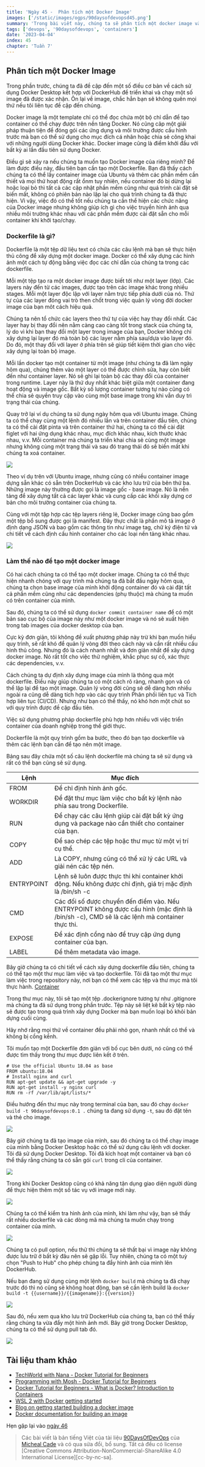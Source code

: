 ```yaml
---
title: 'Ngày 45 -  Phân tích một Docker Image'
images: ['/static/images/ogps/90daysofdevopsd45.png']
summary: 'Trong bài viết này, chúng ta sẽ phân tích một docker image và các câu lệnh hữu dụng giúp chúng ta có thể tạo một Docker image cho riêng mình'
tags: ['devops', '90daysofdevops', 'containers']
date: '2023-04-04'
index: 45
chapter: 'Tuần 7'
---
```


<TOCInline toc={props.toc} asDisclosure />

## Phân tích một Docker Image

Trong phần trước, chúng ta đã đề cập đến một số điều cơ bản về cách sử dụng Docker Desktop kết hợp với DockerHub để triển khai và chạy một số image đã được xác nhận. Ôn lại về image, chắc hẳn bạn sẽ không quên mọi thứ nếu tôi liên tục đề cập đến chúng.

Docker image là một template chỉ có thể đọc chứa một bộ chỉ dẫn để tạo container có thể chạy được trên nền tảng Docker. Nó cũng câp một giải pháp thuận tiện để đóng gói các ứng dụng và môi trường được cấu hình trước mà bạn có thể sử dụng cho mục đích cá nhân hoặc chia sẻ công khai với những người dùng Docker khác. Docker image cũng là điểm khởi đầu với bất kỳ ai lần đầu tiên sử dụng Docker.

Điều gì sẽ xảy ra nếu chúng ta muốn tạo Docker image của riêng mình? Để làm được điều này, đầu tiên bạn cần tạo một Dockerfile. Bạn đã thấy cách chúng ta có thể lấy container image của Ubuntu và thêm các phần mềm cần thiết và mọi thứ hoạt động rất ổnm tuy nhiên, nếu container đó bị dừng lại hoặc loại bỏ thì tất cả các cập nhật phần mềm cũng như quá trình cài đặt sẽ biến mất, không có phiên bản nào lặp lại cho quá trình chúng ta đã thực hiện. Vì vậy, việc đó có thể tốt nếu chúng ta cần thể hiện các chức năng của Docker image nhưng không giúp ích gì cho việc truyền hình ảnh qua nhiều môi trường khác nhau với các phần mềm được cài đặt sẵn cho mỗi container khi khởi tạo/chạy.

### Dockerfile là gì?

Dockerfile là một tệp dữ liệu text có chứa các câu lệnh mà bạn sẽ thực hiện thủ công để xây dựng một docker image. Docker có thể xây dựng các hình ảnh một cách tự động bằng việc đọc các chỉ dẫn của chúng ta trong các dockerfile.

Mỗi một tệp tạo ra một docker image được biết tới như một layer (lớp). Các layers này đến từ các images, được tạo trên các image khác trong nhiều stages. Mỗi một layer độc lập với layer nằm trực tiếp phía dưới của nó. Thứ tự của các layer đóng vai trò then chốt trong việc quản lý vòng đời docker image của bạn môt cách hiệu quả.

Chúng ta nên tổ chức các layers theo thứ tự của việc hay thay đổi nhất. Các layer hay bị thay đổi nên nằm càng cao càng tốt trong stack của chúng ta, lý do vì khi bạn thay đổi một layer trong image của bạn, Docker không chỉ xây dựng lại layer đó mà toàn bộ các layer nằm phía sau/dựa vào layer đó. Do đó, một thay đổi với layer ở phía trên sẽ giúp tiết kiệm thời gian cho việc xây dựng lại toàn bộ image.

Mỗi lần docker tạo một container từ một image (như chúng ta đã làm ngày hôm qua), chúng thêm vào một layer có thể được chỉnh sửa, hay còn biết đến như container layer. Nó sẽ ghi lại toàn bộ các thay đổi của container trong runtime. Layer này là thứ duy nhất khác biệt giữa một container đang hoạt động và image gốc. Bất kỳ số lượng container tương tự nào cũng có thể chia sẻ quyền truy cập vào cùng một base image trong khi vẫn duy trì trạng thái của chúng.

Quay trở lại ví dụ chúng ta sử dụng ngày hôm qua với Ubuntu image. Chúng ta có thể chạy cùng một lệnh đó nhiều lần và trên container đầu tiên, chúng ta có thể cài đặt pinta và trên container thứ hai, chúng ta có thể cài đặt figlet với hai ứng dụng khác nhau, mục đích khác nhau, kích thước khác nhau, v.v. Mỗi container mà chúng ta triển khai chia sẻ cùng một image nhưng không cùng một trạng thái và sau đó trạng thái đó sẽ biến mất khi chúng ta xoá container.

![](/static/images/assets/Day45_Containers1.png)

Theo ví dụ trên với Ubuntu image, nhưng cũng có nhiều container image dựng sẵn khác có sẵn trên DockerHub và các kho lưu trữ của bên thứ ba. Những image này thường được gọi là image gốc - base image. Nó là nền tảng để xây dựng tất cả các layer khác và cung cấp các khối xây dựng cơ bản cho môi trường container của chúng ta.

Cùng với một tập hợp các tệp layers riêng lẻ, Docker image cũng bao gồm một tệp bổ sung được gọi là manifest. Đây thực chất là phần mô tả image ở định dạng JSON và bao gồm các thông tin như image tag, chữ ký điện tử và chi tiết về cách định cấu hình container cho các loại nền tảng khác nhau.

![](/static/images/assets/Day45_Containers2.png)

### Làm thế nào để tạo một docker image

Có hai cách chúng ta có thể tạo một docker image. Chúng ta có thể thực hiện nhanh chóng với quy trình mà chúng ta đã bắt đầu ngày hôm qua, chúng ta chọn base image của mình khởi động container đó và cài đặt tất cả phần mềm cũng như các dependencies (phụ thuộc) mà chúng ta muốn có trên container của mình.

Sau đó, chúng ta có thể sử dụng `docker commit container name` để có một bản sao cục bộ của image này như một docker image và nó sẽ xuất hiện trong tab images của docker desktop của bạn.

Cực kỳ đơn giản, tôi không đề xuất phương pháp này trừ khi bạn muốn hiểu quy trình, sẽ rất khó để quản lý vòng đời theo cách này và cần rất nhiều cấu hình thủ công. Nhưng đó là cách nhanh nhất và đơn giản nhất để xây dựng docker image. Nó rất tốt cho việc thử nghiệm, khắc phục sự cố, xác thực các dependencies, v.v.

Cách chúng ta dự định xây dựng image của mình là thông qua một dockerfile. Điều này giúp chúng ta có một cách rõ ràng, nhanh gọn và có thể lặp lại để tạo một image. Quản lý vòng đời cũng sẽ dễ dàng hơn nhiều ngoài ra cũng dễ dàng tích hợp vào các quy trình Phân phối liên tục và Tích hợp liên tục (CI/CD). Nhưng như bạn có thể thấy, nó khó hơn một chút so với quy trình được đề cập đầu tiên.

Việc sử dụng phương pháp dockerfile phù hợp hơn nhiều với việc triển container của doanh nghiệp trong thế giới thực.

Dockerfile là một quy trình gồm ba bước, theo đó bạn tạo dockerfile và thêm các lệnh bạn cần để tạo nên một image.

Bảng sau đây chứa một số câu lệnh dockerfile mà chúng ta sẽ sử dụng và rất có thể bạn cũng sẽ sử dụng.

| Lệnh       | Mục đích                                                                                                                                    |
| ---------- | ------------------------------------------------------------------------------------------------------------------------------------------- |
| FROM       | Để chỉ định hình ảnh gốc.                                                                                                                   |
| WORKDIR    | Để đặt thư mục làm việc cho bất kỳ lệnh nào phía sau trong Dockerfile.                                                                      |
| RUN        | Để chạy các câu lệnh giúp cài đặt bất kỳ ứng dụng và package nào cần thiết cho container của bạn.                                           |
| COPY       | Để sao chép các tệp hoặc thư mục từ một vị trí cụ thể.                                                                                      |
| ADD        | Là COPY, nhưng cũng có thể xử lý các URL và giải nén các tệp nén.                                                                           |
| ENTRYPOINT | Lệnh sẽ luôn được thực thi khi container khởi động. Nếu không được chỉ định, giá trị mặc định là /bin/sh -c                                 |
| CMD        | Các đối số được chuyển đến điểm vào. Nếu ENTRYPOINT không được cấu hình (mặc định là /bin/sh -c), CMD sẽ là các lệnh mà container thực thi. |
| EXPOSE     | Để xác định cổng nào để truy cập ứng dụng container của bạn.                                                                                |
| LABEL      | Để thêm metadata vào image.                                                                                                                 |

Bây giờ chúng ta có chi tiết về cách xây dựng dockerfile đầu tiên, chúng ta có thể tạo một thư mục làm việc và tạo dockerfile. Tôi đã tạo một thư mục làm việc trong repository này, nơi bạn có thể xem các tệp và thư mục mà tôi thực hành. [Container](https://github.com/vntechies/90DaysOfDevOps/tree/main/2022/Days/Containers/)

Trong thư mục này, tôi sẽ tạo một tệp .dockerignore tương tự như .gitignore mà chúng ta đã sử dụng trong phần trước. Tệp này sẽ liệt kê bất kỳ tệp nào sẽ được tạo trong quá trình xây dựng Docker mà bạn muốn loại bỏ khỏi bản dựng cuối cùng.

Hãy nhớ rằng mọi thứ về container đều phải nhỏ gọn, nhanh nhất có thể và không bị cồng kềnh.

Tôi muốn tạo một Dockerfile đơn giản với bố cục bên dưới, nó cũng có thể được tìm thấy trong thư mục được liên kết ở trên.

```
# Use the official Ubuntu 18.04 as base
FROM ubuntu:18.04
# Install nginx and curl
RUN apt-get update && apt-get upgrade -y
RUN apt-get install -y nginx curl
RUN rm -rf /var/lib/apt/lists/*
```

Điều hướng đến thư mục này trong terminal của bạn, sau đó chạy `docker build -t 90daysofdevops:0.1 .` chúng ta đang sử dụng `-t`, sau đó đặt tên và thẻ cho image.

![](/static/images/assets/Day45_Containers3.png)

Bây giờ chúng ta đã tạo image của mình, sau đó chúng ta có thể chạy image của mình bằng Docker Desktop hoặc có thể sử dụng câu lệnh với docker. Tôi đã sử dụng Docker Desktop. Tôi đã kích hoạt một container và bạn có thể thấy rằng chúng ta có sẵn gói `curl` trong cli của container.

![](/static/images/assets/Day45_Containers4.png)

Trong khi Docker Desktop cũng có khả năng tận dụng giao diện người dùng để thực hiện thêm một số tác vụ với image mới này.

![](/static/images/assets/Day45_Containers5.png)

Chúng ta có thể kiểm tra hình ảnh của mình, khi làm như vậy, bạn sẽ thấy rất nhiều dockerfile và các dòng mã mà chúng ta muốn chạy trong container của mình.

![](/static/images/assets/Day45_Containers6.png)

Chúng ta có pull option, nếu thử thì chúng ta sẽ thất bại vì image này không được lưu trữ ở bất kỳ đâu nên sẽ gặp lỗi. Tuy nhiên, chúng ta có một tuỳ chọn "Push to Hub" cho phép chúng ta đẩy hình ảnh của mình lên DockerHub.

Nếu bạn đang sử dụng cùng một lệnh `docker build` mà chúng ta đã chạy trước đó thì nó cũng sẽ không hoạt động, bạn sẽ cần lệnh build là `docker build -t {{username}}/{{imagename}}:{{version}} `

![](/static/images/assets/Day45_Containers7.png)

Sau đó, nếu xem qua kho lưu trữ DockerHub của chúng ta, bạn có thể thấy rằng chúng ta vừa đẩy một hình ảnh mới. Bây giờ trong Docker Desktop, chúng ta có thể sử dụng pull tab đó.

![](/static/images/assets/Day45_Containers8.png)

## Tài liệu tham khảo

- [TechWorld with Nana - Docker Tutorial for Beginners](https://www.youtube.com/watch?v=3c-iBn73dDE)
- [Programming with Mosh - Docker Tutorial for Beginners](https://www.youtube.com/watch?v=pTFZFxd4hOI)
- [Docker Tutorial for Beginners - What is Docker? Introduction to Containers](https://www.youtube.com/watch?v=17Bl31rlnRM&list=WL&index=128&t=61s)
- [WSL 2 with Docker getting started](https://www.youtube.com/watch?v=5RQbdMn04Oc)
- [Blog on gettng started building a docker image](https://stackify.com/docker-build-a-beginners-guide-to-building-docker-images/)
- [Docker documentation for building an image](https://docs.docker.com/develop/develop-images/dockerfile_best-practices/)

Hẹn gặp lại vào [ngày 46](https://vntechies.dev/courses/90-ngay-devops/ngay-46-docker-compose)

> Các bài viết là bản tiếng Việt của tài liệu [90DaysOfDevOps](https://github.com/MichaelCade/90DaysOfDevOps/tree/main/2022/Days) của [Micheal Cade](https://twitter.com/MichaelCade1) và có qua sửa đổi, bổ sung. Tất cả đều có license [Creative Commons Attribution-NonCommercial-ShareAlike 4.0 International License][cc-by-nc-sa].
